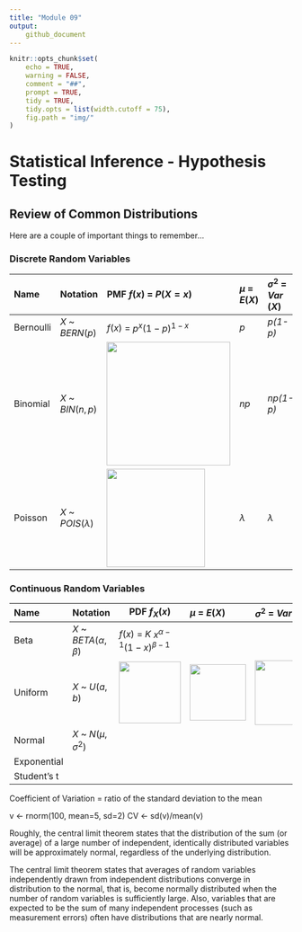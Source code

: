 ```yaml
---
title: "Module 09"
output:
    github_document
---
```


```r
knitr::opts_chunk$set(
	echo = TRUE,
	warning = FALSE,
	comment = "##",
	prompt = TRUE,
	tidy = TRUE,
	tidy.opts = list(width.cutoff = 75),
	fig.path = "img/"
)
```
# Statistical Inference - Hypothesis Testing



## Review of Common Distributions

Here are a couple of important things to remember...

### Discrete Random Variables

| Name           | Notation                | PMF $f(x)$ = $P(X=x)$                      | $\mu$ = $E(X)$     | $\sigma^2$ = *Var* $(X)$       |                          |
|:-------------- |:----------------------- |:------------------------------------------ |:------------------ |:------------------------------ |:-----------------------  |
| Bernoulli      | $X$ ~ *BERN*$(p)$       | $f(x)$ = $p^x(1-p)^{1-x}$                  | *p*                | *p(1-p)*                       | x = {0,1}                |
| Binomial       | $X$ ~ *BIN*$(n, p)$     | <img src="img/binom-1.svg" width="220px"/> | *np*               | *np(1-p)*                      | x = {0,1,..., k}         |
| Poisson        | $X$ ~ *POIS*$(\lambda)$ | <img src="img/poisson.svg" width="175px"/> | $\lambda$          | $\lambda$                      | x = {0,1,..., +$\infty$} |

### Continuous Random Variables

| Name         | Notation                      | PDF $f_X(x)$                                 | $\mu$ = $E(X)$     | $\sigma^2$ = *Var* $(X)$ |
|:------------ |:----------------------------- | -------------------------------------------- |:------------------ |:------------------- |:---------------------- |
| Beta         | $X$ ~ *BETA*$(\alpha,\beta)$  | $f(x)$ = $K$ $x^{\alpha-1}(1-x)^{\beta-1}$   |                    |                     |                        |
| Uniform      | $X$ ~ *U*$(a,b)$              | <img src="img/uni-1.svg" width="110px"/>     | <img src="img/uni-2.svg" width="100px"/> | <img src="img/uni-3.svg" width="115px"/> |                        |
| Normal      | $X$ ~ *N*$(\mu,\sigma^2)$      |                                              |                    |                     |                        |
| Exponential |
| Student's t | 










Coefficient of Variation = ratio of the standard deviation to the mean

v <- rnorm(100, mean=5, sd=2)
CV <- sd(v)/mean(v)



Roughly, the central limit theorem states that the distribution of the sum (or average) of a large number of independent, identically distributed variables will be approximately normal, regardless of the underlying distribution.


The central limit theorem states that averages of random variables independently drawn from independent distributions converge in distribution to the normal, that is, become normally distributed when the number of random variables is sufficiently large. Also, variables that are expected to be the sum of many independent processes (such as measurement errors) often have distributions that are nearly normal.
